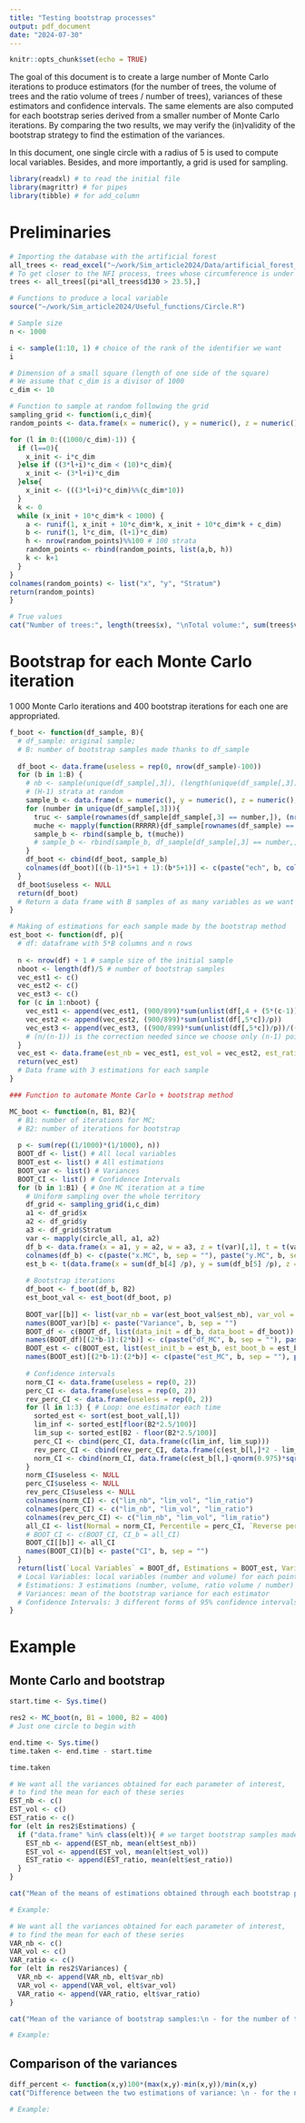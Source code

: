 ```yaml
---
title: "Testing bootstrap processes"
output: pdf_document
date: "2024-07-30"
---
```


```r
knitr::opts_chunk$set(echo = TRUE)
```

The goal of this document is to create a large number of Monte Carlo iterations to produce estimators (for the number of trees, the volume of trees and the ratio volume of trees / number of trees), variances of these estimators and confidence intervals. The same elements are also computed for each bootstrap series derived from a smaller number of Monte Carlo iterations. By comparing the two results, we may verify the (in)validity of the bootstrap strategy to find the estimation of the variances.


In this document, one single circle with a radius of 5 is used to compute local variables. Besides, and more importantly, a grid is used for sampling.

```r
library(readxl) # to read the initial file
library(magrittr) # for pipes
library(tibble) # for add_column
```

# Preliminaries

```r
# Importing the database with the artificial forest
all_trees <- read_excel("~/work/Sim_article2024/Data/artificial_forest_round.xls")
# To get closer to the NFI process, trees whose circumference is under 23.5 cm are not considered
trees <- all_trees[(pi*all_trees$d130 > 23.5),]
```

```r
# Functions to produce a local variable
source("~/work/Sim_article2024/Useful_functions/Circle.R")
```

```r
# Sample size
n <- 1000
```

```r
i <- sample(1:10, 1) # choice of the rank of the identifier we want
i
```

```r
# Dimension of a small square (length of one side of the square)
# We assume that c_dim is a divisor of 1000
c_dim <- 10
```

```r
# Function to sample at random following the grid
sampling_grid <- function(i,c_dim){
random_points <- data.frame(x = numeric(), y = numeric(), z = numeric())

for (l in 0:((1000/c_dim)-1)) {
  if (l==0){
    x_init <- i*c_dim
  }else if ((3*l+i)*c_dim < (10)*c_dim){
    x_init <- (3*l+i)*c_dim
  }else{
    x_init <- (((3*l+i)*c_dim)%%(c_dim*10))
  }
  k <- 0
  while (x_init + 10*c_dim*k < 1000) {
    a <- runif(1, x_init + 10*c_dim*k, x_init + 10*c_dim*k + c_dim)
    b <- runif(1, l*c_dim, (l+1)*c_dim)
    h <- nrow(random_points)%%100 # 100 strata
    random_points <- rbind(random_points, list(a,b, h))
    k <- k+1
  }
}
colnames(random_points) <- list("x", "y", "Stratum")
return(random_points)
}
```

```r
# True values
cat("Number of trees:", length(trees$x), "\nTotal volume:", sum(trees$v), "\nWhich leads to the following ratio \"Total volume / Number of trees\":", sum(trees$v)/nrow(trees))
```

# Bootstrap for each Monte Carlo iteration

1 000 Monte Carlo iterations and 400 bootstrap iterations for each one are appropriated.

```r
f_boot <- function(df_sample, B){
  # df_sample: original sample; 
  # B: number of bootstrap samples made thanks to df_sample
  
  df_boot <- data.frame(useless = rep(0, nrow(df_sample)-100))
  for (b in 1:B) {
    # nb <- sample(unique(df_sample[,3]), (length(unique(df_sample[,3]))-1), replace = TRUE)
    # (H-1) strata at random
    sample_b <- data.frame(x = numeric(), y = numeric(), z = numeric(), t = numeric(), w = numeric())
    for (number in unique(df_sample[,3])){
      truc <- sample(rownames(df_sample[df_sample[,3] == number,]), (nrow(df_sample[df_sample[,3] == number,])-1), replace = TRUE)
      muche <- mapply(function(RRRRR){df_sample[rownames(df_sample) == RRRRR,]}, truc)
      sample_b <- rbind(sample_b, t(muche))
      # sample_b <- rbind(sample_b, df_sample[df_sample[,3] == number,])
    }
    df_boot <- cbind(df_boot, sample_b)
    colnames(df_boot)[((b-1)*5+1 + 1):(b*5+1)] <- c(paste("ech", b, colnames(df_sample)[1], sep = ""), paste("ech", b, colnames(df_sample)[2], sep = ""), paste("ech", b, colnames(df_sample)[3], sep = ""), paste("ech", b, colnames(df_sample)[4], sep = ""), paste("ech", b, colnames(df_sample)[5], sep = ""))
  }
  df_boot$useless <- NULL
  return(df_boot)
  # Return a data frame with B samples of as many variables as we want (in this application, 5)
}
```

```r
# Making of estimations for each sample made by the bootstrap method
est_boot <- function(df, p){
  # df: dataframe with 5*B columns and n rows
  
  n <- nrow(df) + 1 # sample size of the initial sample
  nboot <- length(df)/5 # number of bootstrap samples
  vec_est1 <- c()
  vec_est2 <- c()
  vec_est3 <- c()
  for (c in 1:nboot) {
    vec_est1 <- append(vec_est1, (900/899)*sum(unlist(df[,4 + (5*(c-1))])/p))
    vec_est2 <- append(vec_est2, (900/899)*sum(unlist(df[,5*c])/p))
    vec_est3 <- append(vec_est3, ((900/899)*sum(unlist(df[,5*c])/p))/((900/899)*sum(unlist(df[,4 + (5*(c-1))])/p)))
    # (n/(n-1)) is the correction needed since we choose only (n-1) points
  }
  vec_est <- data.frame(est_nb = vec_est1, est_vol = vec_est2, est_ratio = vec_est3)
  return(vec_est)
  # Data frame with 3 estimations for each sample
}
```

```r
### Function to automate Monte Carlo + bootstrap method

MC_boot <- function(n, B1, B2){
  # B1: number of iterations for MC;
  # B2: number of iterations for bootstrap
  
  p <- sum(rep((1/1000)*(1/1000), n))
  BOOT_df <- list() # All local variables
  BOOT_est <- list() # All estimations
  BOOT_var <- list() # Variances
  BOOT_CI <- list() # Confidence Intervals
  for (b in 1:B1) { # One MC iteration at a time
    # Uniform sampling over the whole territory
    df_grid <- sampling_grid(i,c_dim)
    a1 <- df_grid$x
    a2 <- df_grid$y
    a3 <- df_grid$Stratum
    var <- mapply(circle_all, a1, a2)
    df_b <- data.frame(x = a1, y = a2, w = a3, z = t(var)[,1], t = t(var)[,2])
    colnames(df_b) <- c(paste("x.MC", b, sep = ""), paste("y.MC", b, sep = ""), paste("h.MC", b, sep = ""), paste("nb.MC", b, sep = ""), paste("vol.MC", b, sep = ""))
    est_b <- t(data.frame(x = sum(df_b[4] /p), y = sum(df_b[5] /p), z = (sum(df_b[5] /p))/(sum(df_b[4]/p))))
    
    # Bootstrap iterations
    df_boot <- f_boot(df_b, B2)
    est_boot_val <- est_boot(df_boot, p)
    
    BOOT_var[[b]] <- list(var_nb = var(est_boot_val$est_nb), var_vol = var(est_boot_val$est_vol), var_ratio = var(est_boot_val$est_ratio))
    names(BOOT_var)[b] <- paste("Variance", b, sep = "")
    BOOT_df <- c(BOOT_df, list(data_init = df_b, data_boot = df_boot))
    names(BOOT_df)[(2*b-1):(2*b)] <- c(paste("df_MC", b, sep = ""), paste("df_boot", b, sep = ""))
    BOOT_est <- c(BOOT_est, list(est_init_b = est_b, est_boot_b = est_boot_val))
    names(BOOT_est)[(2*b-1):(2*b)] <- c(paste("est_MC", b, sep = ""), paste("est_boot", b, sep = ""))
    
    # Confidence intervals
    norm_CI <- data.frame(useless = rep(0, 2))
    perc_CI <- data.frame(useless = rep(0, 2))
    rev_perc_CI <- data.frame(useless = rep(0, 2))
    for (l in 1:3) { # Loop: one estimator each time
      sorted_est <- sort(est_boot_val[,l])
      lim_inf <- sorted_est[floor(B2*2.5/100)]
      lim_sup <- sorted_est[B2 - floor(B2*2.5/100)]
      perc_CI <- cbind(perc_CI, data.frame(c(lim_inf, lim_sup)))
      rev_perc_CI <- cbind(rev_perc_CI, data.frame(c(est_b[l,]*2 - lim_sup, est_b[l,]*2 - lim_inf)))
      norm_CI <- cbind(norm_CI, data.frame(c(est_b[l,]-qnorm(0.975)*sqrt(var(est_boot_val[,l])), est_b[l,]+qnorm(0.975)*sqrt(var(est_boot_val[,l])))))
    }
    norm_CI$useless <- NULL
    perc_CI$useless <- NULL
    rev_perc_CI$useless <- NULL
    colnames(norm_CI) <- c("lim_nb", "lim_vol", "lim_ratio")
    colnames(perc_CI) <- c("lim_nb", "lim_vol", "lim_ratio")
    colnames(rev_perc_CI) <- c("lim_nb", "lim_vol", "lim_ratio")
    all_CI <- list(Normal = norm_CI, Percentile = perc_CI, `Reverse percentile` = rev_perc_CI)
    # BOOT_CI <- c(BOOT_CI, CI_b = all_CI)
    BOOT_CI[[b]] <- all_CI
    names(BOOT_CI)[b] <- paste("CI", b, sep = "")
  }
  return(list(`Local Variables` = BOOT_df, Estimations = BOOT_est, Variances = BOOT_var, `Confidence Intervals` = BOOT_CI))
  # Local Variables: local variables (number and volume) for each point in each sample
  # Estimations: 3 estimations (number, volume, ratio volume / number) for each sample
  # Variances: mean of the bootstrap variance for each estimator
  # Confidence Intervals: 3 different forms of 95% confidence intervals, for each total / ratio
}
```

# Example

## Monte Carlo and bootstrap

```r
start.time <- Sys.time()

res2 <- MC_boot(n, B1 = 1000, B2 = 400)
# Just one circle to begin with

end.time <- Sys.time()
time.taken <- end.time - start.time

time.taken
```

```r
# We want all the variances obtained for each parameter of interest, 
# to find the mean for each of these series
EST_nb <- c()
EST_vol <- c()
EST_ratio <- c()
for (elt in res2$Estimations) {
  if ("data.frame" %in% class(elt)){ # we target bootstrap samples made from each MC iteration
    EST_nb <- append(EST_nb, mean(elt$est_nb))
    EST_vol <- append(EST_vol, mean(elt$est_vol))
    EST_ratio <- append(EST_ratio, mean(elt$est_ratio))
  }
}
```

```r
cat("Mean of the means of estimations obtained through each bootstrap process:\n - for the number of trees:", mean(EST_nb), "\n - for the volume of trees:", mean(EST_vol), "\n - for the ratio volume / number of trees:", mean(EST_ratio))

# Example:

```

```r
# We want all the variances obtained for each parameter of interest, 
# to find the mean for each of these series
VAR_nb <- c()
VAR_vol <- c()
VAR_ratio <- c()
for (elt in res2$Variances) {
  VAR_nb <- append(VAR_nb, elt$var_nb)
  VAR_vol <- append(VAR_vol, elt$var_vol)
  VAR_ratio <- append(VAR_ratio, elt$var_ratio)
}
```

```r
cat("Mean of the variance of bootstrap samples:\n - for the number of trees:", mean(VAR_nb), "\n - for the volume of trees:", mean(VAR_vol), "\n - for the ratio volume / number of trees:", mean(VAR_ratio))

# Example:

```

## Comparison of the variances

```r
diff_percent <- function(x,y)100*(max(x,y)-min(x,y))/min(x,y)
cat("Difference between the two estimations of variance: \n - for the number of trees: ", diff_percent(240516.7, mean(VAR_nb)), "%", "\n - for the volume of trees: ", diff_percent(14084.96, mean(VAR_vol)), "%\n - for the ratio volume / number of trees: ", diff_percent(6.397115e-06, mean(VAR_ratio)), "%", sep = "")

# Example:

```

